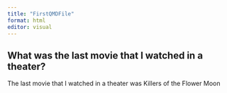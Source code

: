 ```yaml
---
title: "FirstQMDFile"
format: html
editor: visual
---
```


## What was the last movie that I watched in a theater?

The last movie that I watched in a theater was Killers of the Flower Moon

